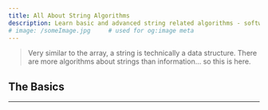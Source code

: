 ```yaml
---
title: All About String Algorithms
description: Learn basic and advanced string related algorithms - software development.
# image: /someImage.jpg     # used for og:image meta
---
```


> Very similar to the array, a string is technically a data structure.
> There are more algorithms about strings than information... so this is here.

## The Basics

---
